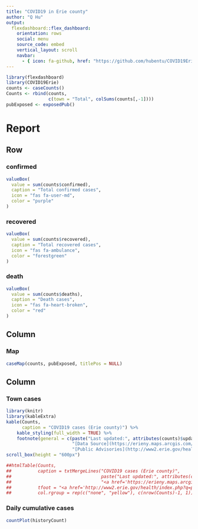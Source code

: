 ```yaml
---
title: "COVID19 in Erie county"
author: "Q Hu"
output: 
  flexdashboard::flex_dashboard:
    orientation: rows
    social: menu
    source_code: embed
    vertical_layout: scroll
    navbar:
      - { icon: fa-github, href: "https://github.com/hubentu/COVID19Erie"}
---
```


```r
library(flexdashboard)
library(COVID19Erie)
counts <- caseCounts()
Counts <- rbind(counts,
                c(town = "Total", colSums(counts[,-1])))
pubExposed <- exposedPub()
```

Report
=======================================================================

Row {data-width=400}
-----------------------------------------------------------------------

### confirmed {.value-box}

```r
valueBox(
  value = sum(counts$confirmed),
  caption = "Total confirmed cases",
  icon = "fas fa-user-md",
  color = "purple"
)
```


### recovered {.value-box}

```r
valueBox(
  value = sum(counts$recovered),
  caption = "Total recovered cases",
  icon = "fas fa-ambulance",
  color = "forestgreen"
)
```

### death {.value-box}

```r
valueBox(
  value = sum(counts$deaths),
  caption = "Death cases",
  icon = "fas fa-heart-broken",
  color = "red"
)
```


Column {data-height=800}
-----------------------------------------------------------------------
    
### Map
    
```r
caseMap(counts, pubExposed, titlePos = NULL)
```
   
Column {data-height=600}
----------------------------------------------------------------------

### Town cases

```r
library(knitr)
library(kableExtra)
kable(Counts,
      caption = "COVID19 cases (Erie county)") %>%
    kable_styling(full_width = TRUE) %>% 
    footnote(general = c(paste("Last updated:", attributes(counts)$update.time),
                         "[Data Source](https://erieny.maps.arcgis.com/apps/opsdashboard/index.html#/dd7f1c0c352e4192ab162a1dfadc58e1)",
                         "[Public Advisories](http://www2.erie.gov/health/index.php?q=public-advisories)")) %>%
scroll_box(height = "600px")

##htmlTable(Counts,
##          caption = txtMergeLines("COVID19 cases (Erie county)",
##                                  paste("Last updated:", attributes(counts)$update.time),
##                                  "<a href='https://erieny.maps.arcgis.com/apps/opsdashboard/index.html#/dd7f1c0c352e4192ab162a1dfadc58e1'>Data Source</a>"),
##          tfoot = "<a href='http://www2.erie.gov/health/index.php?q=public-advisories'>Public Advisories</a>",
##          col.rgroup = rep(c("none", "yellow"), c(nrow(Counts)-1, 1)))
```

### Daily cumulative cases
```r
countPlot(historyCount)
```
